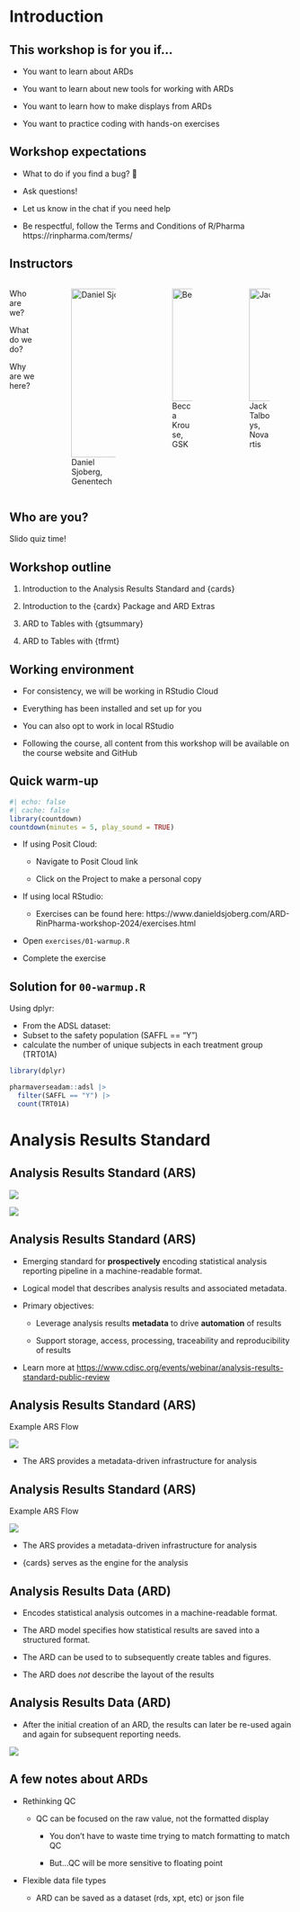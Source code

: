 
# Introduction

## This workshop is for you if...

- You want to learn about ARDs 

- You want to learn about new tools for working with ARDs

- You want to learn how to make displays from ARDs

- You want to practice coding with hands-on exercises

## Workshop expectations

- What to do if you find a bug? 🐛

- Ask questions!

- Let us know in the chat if you need help

- Be respectful, follow the Terms and Conditions of R/Pharma
https://rinpharma.com/terms/


## Instructors

:::: {.columns}

::: {.column}
:::{.larger}
Who are we? 

What do we do? 

Why are we here?
:::
:::

::: {.column}

![Daniel Sjoberg, Genentech](images/dan-circle.png){fig-alt="Headshot of Daniel Sjoberg" width="300"}
:::
::: {.column}

![Becca Krouse, GSK](images/becca.png){fig-alt="Headshot of Becca Krouse" width="200"}
:::

::: {.column}

![Jack Talboys, Novartis](images/jack-circle.png){fig-alt="Headshot of Jack Talboys" width="200"}

:::

::::

## Who are you?

::: {.larger}

Slido quiz time!

:::

## Workshop outline

1. Introduction to the Analysis Results Standard and {cards}

2. Introduction to the {cardx} Package and ARD Extras

3. ARD to Tables with {gtsummary}

4. ARD to Tables with {tfrmt}

## Working environment

-   For consistency, we will be working in RStudio Cloud  

-   Everything has been installed and set up for you 

-   You can also opt to work in local RStudio

-   Following the course, all content from this workshop will be available on the course website and GitHub 


## Quick warm-up

```r
#| echo: false
#| cache: false
library(countdown)
countdown(minutes = 5, play_sound = TRUE)
```

-   If using Posit Cloud:

    -   Navigate to Posit Cloud link

    -   Click on the Project to make a personal copy
  
-   If using local RStudio:

    -   Exercises can be found here: https://www.danieldsjoberg.com/ARD-RinPharma-workshop-2024/exercises.html

- Open `exercises/01-warmup.R`

- Complete the exercise


## Solution for `00-warmup.R`

Using dplyr:
 
- From the ADSL dataset:
- Subset to the safety population (SAFFL == "Y")
- calculate the number of unique subjects in each treatment group (TRT01A)  

```r
library(dplyr)

pharmaverseadam::adsl |> 
  filter(SAFFL == "Y") |> 
  count(TRT01A)
```

# Analysis Results Standard

## Analysis Results Standard (ARS)

![](images/ars-flow.png){.fragment fig-align="center"}

![](images/ars-objectives.png){.fragment fig-align="center"}


## Analysis Results Standard (ARS)

::: {.incremental}

-   Emerging standard for **prospectively** encoding statistical analysis reporting pipeline in a machine-readable format.

-   Logical model that describes analysis results and associated metadata.

-   Primary objectives:

    -   Leverage analysis results **metadata** to drive **automation** of results 
  
    -   Support storage, access, processing, traceability and reproducibility of results
  
:::

::: aside
-   Learn more at [https://www.cdisc.org/events/webinar/analysis-results-standard-public-review](https://www.cdisc.org/events/webinar/analysis-results-standard-public-review) 
:::

## Analysis Results Standard (ARS)

Example ARS Flow

![](images/ars-example-flow.png){fig-align="center"}

- The ARS provides a metadata-driven infrastructure for analysis

## Analysis Results Standard (ARS)

Example ARS Flow

![](images/ars-example-flow-with-hex.png){fig-align="center"}

- The ARS provides a metadata-driven infrastructure for analysis

- {cards} serves as the engine for the analysis 

## Analysis Results Data (ARD)

::: {.incremental}

-   Encodes statistical analysis outcomes in a machine-readable format.

-   The ARD model specifies how statistical results are saved into a structured format.

-   The ARD can be used to to subsequently create tables and figures.

-   The ARD does *not* describe the layout of the results

:::

## Analysis Results Data (ARD)

* After the initial creation of an ARD, the results can later be re-used again and again for subsequent reporting needs.

![](images/ard-flow.png){fig-align="center"}

## A few notes about ARDs

:::{.incremental}

-   Rethinking QC

    -   QC can be focused on the raw value, not the formatted display
  
        -   You don’t have to waste time trying to match formatting to match QC
    
        -   But...QC will be more sensitive to floating point
    
-   Flexible data file types

    -   ARD can be saved as a dataset (rds, xpt, etc) or json file
  
:::